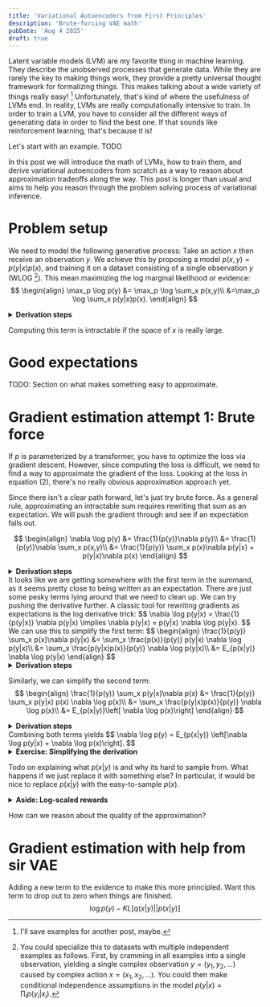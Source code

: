 ```yaml
---
title: 'Variational Autoencoders from First Principles'
description: 'Brute-forcing VAE math'
pubDate: 'Aug 4 2025'
draft: true
---
```


Latent variable models (LVM) are my favorite thing in machine learning.
They describe the unobserved processes that generate data.
While they are rarely the key to making things work, they provide a pretty universal thought framework for formalizing things.
This makes talking about a wide variety of things really easy! [^examples]
Unfortunately, that's kind of where the usefulness of LVMs end.
In reality, LVMs are really computationally intensive to train.
In order to train a LVM, you have to consider all the different ways of generating data in order to find the best one.
If that sounds like reinforcement learning, that's because it is!

Let's start with an example. TODO


In this post we will introduce the math of LVMs, how to train them, and derive variational autoencoders from scratch as a way to reason about approximation tradeoffs along the way.
This post is longer than usual and aims to help you reason through the problem solving process of variational inference.

# Problem setup
We need to model the following generative process:
Take an action $x$ then receive an observation $y$.
We achieve this by proposing a model $p(x,y) = p(y|x)p(x)$,
and training it on a dataset consisting of a single observation $y$ (WLOG [^WLOG]).
This mean maximizing the log marginal likelihood or evidence:
$$
\begin{align}
\max_p \log p(y)
&= \max_p \log \sum_x p(x,y)\\
&=\max_p \log \sum_x p(y|x)p(x).
\end{align}
$$

<details class="highlights">
<summary><b>Derivation steps</b></summary>
- (1) Total probability $p(y) = \sum_x p(x,y)$
- (2) Chain rule $p(x,y) = p(y|x)p(x)$
</details>

Computing this term is intractable if the space of $x$ is really large.

# Good expectations
TODO: Section on what makes something easy to approximate.

# Gradient estimation attempt 1: Brute force
If $p$ is parameterized by a transformer, you have to optimize the loss via gradient descent.
However, since computing the loss is difficult, we need to find a way to approximate the gradient of the loss.
Looking at the loss in equation (2), there's no really obvious approximation approach yet.

Since there isn't a clear path forward, let's just try brute force.
As a general rule, approximating an intractable sum requires rewriting that sum as an expectation.
We will push the gradient through and see if an expectation falls out.

$$
\begin{align}
\nabla \log p(y)
&= \frac{1}{p(y)}\nabla p(y)\\
&= \frac{1}{p(y)}\nabla \sum_x p(x,y)\\
&= \frac{1}{p(y)} \sum_x p(x)\nabla p(y|x) + p(y|x)\nabla p(x)
\end{align}
$$
<details class="highlights">
<summary><b>Derivation steps</b></summary>
- (3) Derivative of log
- (4) Total probability
- (5) Chain rule and product rule
</details>
It looks like we are getting somewhere with the first term in the summand,
as it seems pretty close to being written as an expectation.
There are just some pesky terms lying around that we need to clean up.
We can try pushing the derivative further.
A classic tool for rewriting gradients as expectations is the log derivative trick:
$$
\nabla \log p(y|x) = \frac{1}{p(y|x)} \nabla p(y|x) \implies \nabla p(y|x) = p(y|x) \nabla \log p(y|x).
$$
We can use this to simplify the first term:
$$
\begin{align}
\frac{1}{p(y)} \sum_x p(x)\nabla p(y|x)
&= \sum_x \frac{p(x)}{p(y)} p(y|x) \nabla \log p(y|x)\\
&= \sum_x \frac{p(y|x)p(x)}{p(y)} \nabla \log p(y|x)\\
&= E_{p(x|y)} \nabla \log p(y|x)
\end{align}
$$
<details class="highlights">
<summary><b>Derivation steps</b></summary>
- (6) Log-derivative trick
- (7) Distribute
- (8) Conditional probability
</details>


Similarly, we can simplify the second term:
$$
\begin{align}
\frac{1}{p(y)} \sum_x p(y|x)\nabla p(x)
&= \frac{1}{p(y)} \sum_x p(y|x) p(x) \nabla \log p(x)\\
&= \sum_x \frac{p(y|x)p(x)}{p(y)} \nabla \log p(x)\\
&= E_{p(x|y)}\left[ \nabla \log p(x)\right]
\end{align}
$$

<details class="highlights">
<summary><b>Derivation steps</b></summary>
- (9) Log-derivative trick
- (10) Distribute
- (11) Conditional probability
</details>
Combining both terms yields
$$
\nabla \log p(y) = E_{p(x|y)} \left[\nabla \log p(y|x) + \nabla \log p(x)\right].
$$

<details class="highlights">
<summary><b>Exercise: Simplifying the derivation</b></summary>
We can greatly simplify the derivation of the exact gradient estimator by applying the log-derivative trick earlier in the derivation (exercise for the reader, see footnote for a big hint[^hint]). This is mostly clear in hindsight, after we see what the expetation looks like. The systematic tool of brute-force derivation is more useful for a first approach. Let's not pretend things are elegant on the first attempt.
</details>

Todo on explaining what $p(x|y)$ is and why its hard to sample from.
What happens if we just replace it with something else?
In particular, it would be nice to replace $p(x|y)$ with the easy-to-sample $p(x)$.

<details class="highlights">
<summary><b>Aside: Log-scaled rewards</b></summary>
Todo
</details>

How can we reason about the quality of the approximation?

# Gradient estimation with help from sir VAE
Adding a new term to the evidence to make this more principled.
Want this term to drop out to zero when things are finished.
$$\log p(y) - KL[q(x|y) || p(x|y)]$$

[^examples]: I'll save examples for another post, maybe.
[^WLOG]: You could specialize this to datasets with multiple independent examples as follows. First, by cramming in all examples into a single observation, yielding a single complex observation $y = (y_1, y_2, \ldots)$ caused by complex action $x = (x_1, x_2, \ldots)$. You could then make conditional independence assumptions in the model $p(y|x) = \prod_i p(y_i|x_i)$.
[^hint]: Big hint: $\nabla \log p(y|x) + \nabla \log p(x) = \nabla \log p(x,y)$
